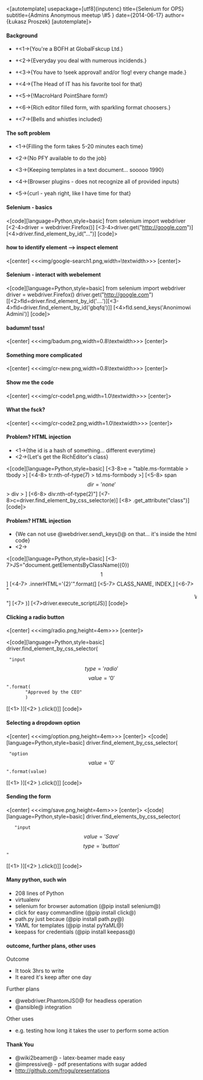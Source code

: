 
<[autotemplate]
usepackage=[utf8]{inputenc}
title={Selenium for OPS}
subtitle={Admins Anonymous meetup \#5 }
date={2014-06-17}
author={Łukasz Proszek}
[autotemplate]>

==== Background ====

*+<1->{You're a BOFH at GlobalFskcup Ltd.}

*+<2->{Everyday you deal with numerous incidends.}

*+<3->{You have to !seek approval! and/or !log! every change made.}

*+<4->{The Head of IT has his favorite tool for that}

*+<5->{!MacroHard PointShare form!}

*+<6->{Rich editor filled form, with sparkling format choosers.}

*+<7->{Bells and whistles included}


==== The soft problem ====

*<1->{Filling the form takes 5-20 minutes each time}

*<2->{No PFY available to do the job}

*<3->{Keeping templates in a text document... sooooo 1990}

*<4->{Browser plugins - does not recognize all of provided inputs}

*<5->{curl - yeah right, like I have time for that}

==== Selenium - basics====

<[code][language=Python,style=basic]
from selenium import webdriver
[<2-4>driver = webdriver.Firefox()]
[<3-4>driver.get("http://google.com")]
[<4>driver.find_element_by_id("...")]
[code]>

====  how to identify element --> inspect element ====

<[center]
<<<img/google-search1.png,width=\textwidth>>>
[center]>

==== Selenium - interact with webelement ====

<[code][language=Python,style=basic]
from selenium import webdriver
driver = webdriver.Firefox()
driver.get("http://google.com")
[[<2>fld=driver.find_element_by_id('....')][<3-4>fld=driver.find_element_by_id('gbqfq')]]
[<4>fld.send_keys('Anonimowi Admini')]
[code]>

==== badumm! tsss! ====

<[center]
<<<img/badum.png,width=0.8\textwidth>>>
[center]>
==== Something more complicated ====

<[center]
<<<img/cr-new.png,width=0.8\textwidth>>>
[center]>

==== Show me the code ====

<[center]
<<<img/cr-code1.png,width=1.0\textwidth>>>
[center]>

==== What the fsck? ====

<[center]
<<<img/cr-code2.png,width=1.0\textwidth>>>
[center]>

==== Problem? HTML injection ====

*<1->{the id is a hash of something... different everytime}
*<2->{Let's get the RichEditor's class}
<[code][language=Python,style=basic]
[<3-8>e = "table.ms-formtable > tbody >]
[<4-8>     tr:nth-of-type(7) > td.ms-formbody >]
[<5-8>     span\[dir='none'\] > div > ]
[<6-8>     div:nth-of-type(2)"]
[<7-8>c=driver.find_element_by_css_selector(e)]
[<8>          .get_attribute("class")]
[code]>

==== Problem? HTML injection ====

*{We can not use @webdriver.send\_keys()@ on that... it's inside the html code}
*<2->{{We have to inject HTML with javascript}}
<[code][language=Python,style=basic]
[<3-7>JS="document.getElementsByClassName({0})\[{1}\]]
[<4-7>     .innerHTML='{2}'".format(]
[<5-7>        CLASS_NAME, INDEX,]
[<6-7>        "<marquee> WTF </marquee>"]
[<7>     )]
[<7>driver.execute_script(JS)]
[code]>

==== Clicking a radio button ====
<[center]
<<<img/radio.png,height=4em>>>
[center]>

<[code][language=Python,style=basic]
driver.find_element_by_css_selector(
  "input\[type='radio'\]\[value='{0}'\]".format(
        "Approved by the CEO"
        )
[[<1>  )][<2>  ).click()]]
[code]>

==== Selecting a dropdown option ====

<[center]
<<<img/option.png,height=4em>>>
[center]>
<[code][language=Python,style=basic]
driver.find_element_by_css_selector(
  "option\[value='{0}'\]".format(value)
[[<1>  )][<2>  ).click()]]
[code]>

==== Sending the form ====

<[center]
<<<img/save.png,height=4em>>>
[center]>
<[code][language=Python,style=basic]
driver.find_elements_by_css_selector(
    "input\[value='Save'\]\[type='button'\]"
[[<1>  )][<2>  ).click()]]
[code]>

==== Many python, such win ====

* 208 lines of Python
* virtualenv
* selenium for browser automation (@pip install selenium@)
* click for easy commandline (@pip install click@)
* path.py just becaue (@pip install path.py@)
* YAML for templates (@pip instal pyYaML@)
* keepass for credentials (@pip install keepass@)

==== outcome, further plans, other uses ====

Outcome
* It took 3hrs to write
* It eared it's keep after one day

Further plans
* @webdriver.PhantomJS()@ for headless operation
* @ansible@ integration

Other uses
* e.g. testing how long it takes the user to perform some action

==== Thank You ====

* @wiki2beamer@ - latex-beamer made easy
* @impressive@ - pdf presentations with sugar added
* http://github.com/frogu/presentations
